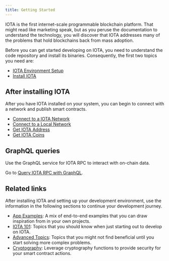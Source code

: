 ```yaml
---
title: Getting Started
---
```


IOTA is the first internet-scale programmable blockchain platform. That might read like marketing speak, but as you peruse the documentation to understand the technology, you will discover that IOTA addresses many of the problems that hold blockchains back from mass adoption. 

Before you can get started developing on IOTA, you need to understand the code repository and install its binaries. Consequently, the first two topics you need are:

- [IOTA Environment Setup](./getting-started/iota-environment.mdx)
- [Install IOTA](./getting-started/iota-install.mdx)

## After installing IOTA

After you have IOTA installed on your system, you can begin to connect with a network and publish smart contracts. 

- [Connect to a IOTA Network](./getting-started/connect.mdx)
- [Connect to a Local Network](./getting-started/local-network.mdx)
- [Get IOTA Address](./getting-started/get-address.mdx)
- [Get IOTA Coins](./getting-started/get-coins.mdx)

## GraphQL queries

Use the GraphQL service for IOTA RPC to interact with on-chain data. 

Go to [Query IOTA RPC with GraphQL](./getting-started/graphql-rpc.mdx).

## Related links

After installing IOTA and setting up your development environment, use the information in the following sections to continue your development journey.

- [App Examples](./app-examples.mdx): A mix of end-to-end examples that you can draw inspiration from in your own projects.
- [IOTA 101](./iota-101.mdx): Topics that you should know when just starting out to develop on IOTA.
- [Advanced Topics](./advanced.mdx): Topics that you might not find beneficial until you start solving more complex problems.
- [Cryptography](./cryptography.mdx): Leverage cryptography functions to provide security for your smart contract actions. 
